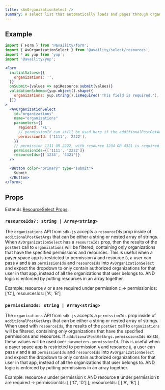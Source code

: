 ```yaml
---
title: <AvOrganizationSelect />
summary: A select list that automatically loads and pages through organizations when the user scrolls down.
---
```


## Example

```jsx viewCode=true
import { Form } from '@availity/form';
import { AvOrganizationSelect } from '@availity/select/resources';
import * as yup from 'yup';
import '@availity/yup';

<Form
  initialValues={{
    organizations: '',
  }}
  onSubmit={values => apiResource.submit(values)}
  validationSchema={yup.object().shape({
    organizations: yup.string().isRequired('This field is required.'),
  })}
>
  <AvOrganizationSelect
    id="organizations"
    name="organizations"
    parameters={{
      regionId: 'FL',
      // permissionId can still be used here if the additionalPostGetArgs logic is not being used
      permissionId: ['1111', '2222'],
    }}
    // permission 1111 OR 2222, with resource 1234 OR 4321 is required for each organization
    permissionIds={['1111', '2222']}
    resourceIds={['1234', '4321']}
  />

  <Button color="primary" type="submit">
    Submit
  </Button>
</Form>;
```

## Props

Extends [ResourceSelect Props](/form/select/components/resource-select/#props).

### `resourceIds?: string | Array<string>`

The `organizations` API from `sdk-js` accepts a `resourceIds` prop inside of `additionalPostGetArgs` that can be either a string or nested array of strings. When `AvOrganizationSelect` has a `resourceIds` prop, then the results of the `postGet` call to `organizations` will be filtered, containing only organizations that have the specified permissions and resources. This is useful when a payer space app is restricted to permission `A` and resource `B`, a user can pass `A` and `B` as `permissionIds` and `resourceIds` into `AvOrganizationSelect` and expect the dropdown to only contain authorized organizations for that user in that app, instead of all the organizations that user belongs to. AND logic is enforced by putting resources in an array together.

Example: resource `A` or `B` are required under permission `C` -> permissionIds: ['C'], resourcesIds: ['A', 'B']

### `permissionIds: string | Array<string>`

The `organizations` API from `sdk-js` accepts a `permissionIds` prop inside of `additionalPostGetArgs` that can be either a string or nested array of strings. When used with `resourceIds`, the results of the `postGet` call to `organizations` will be filtered, containing only organizations that have the specified permissions and resources. If `additionalPostGetArgs.permissionsIds` exists, these values will be used over `parameters.permissionId`. This is useful when a payer space app is restricted to permission `A` and resource `B`, a user can pass `A` and `B` as `permissionIds` and `resourceIds` into `AvOrganizationSelect` and expect the dropdown to only contain authorized organizations for that user in that app, instead of all the organizations that user belongs to. AND logic is enforced by putting permissions in an array together.

Example: resource `A` under permission `C` AND resource `B` under permission `D` are required -> permissionIds: [ ['C', 'D'] ], resourceIds: [ ['A', 'B'] ]
